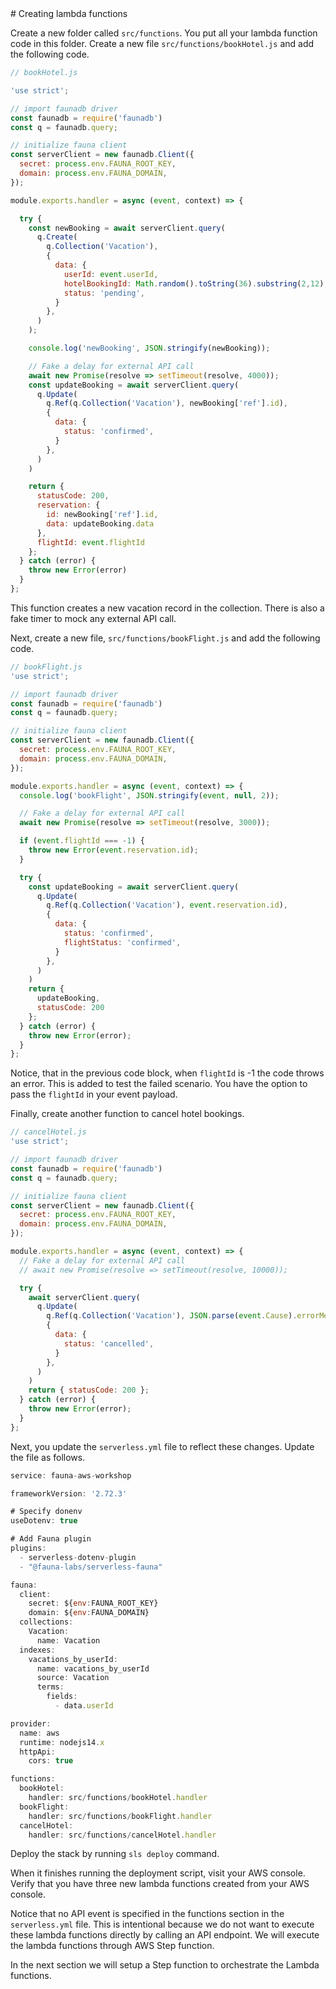 
<GA />
# Creating lambda functions

Create a new folder called `src/functions`. You put all your lambda function code in this folder.
Create a new file `src/functions/bookHotel.js` and add the following code.

```jsx
// bookHotel.js

'use strict';

// import faunadb driver
const faunadb = require('faunadb')
const q = faunadb.query;

// initialize fauna client
const serverClient = new faunadb.Client({ 
  secret: process.env.FAUNA_ROOT_KEY,
  domain: process.env.FAUNA_DOMAIN,
});

module.exports.handler = async (event, context) => {

  try {
    const newBooking = await serverClient.query(
      q.Create(
        q.Collection('Vacation'),
        { 
          data: {
            userId: event.userId,
            hotelBookingId: Math.random().toString(36).substring(2,12),
            status: 'pending',
          }
        },
      )
    );

    console.log('newBooking', JSON.stringify(newBooking));

    // Fake a delay for external API call
    await new Promise(resolve => setTimeout(resolve, 4000));
    const updateBooking = await serverClient.query(
      q.Update(
        q.Ref(q.Collection('Vacation'), newBooking['ref'].id),
        { 
          data: {
            status: 'confirmed',
          }
        },
      )
    )

    return {
      statusCode: 200,
      reservation: {
        id: newBooking['ref'].id,
        data: updateBooking.data
      },
      flightId: event.flightId
    };
  } catch (error) {
    throw new Error(error)
  }
};
```

This function creates a new vacation record in the collection. There is also a fake timer to mock any external API call.

Next, create a new file, `src/functions/bookFlight.js` and add the following code.

```jsx
// bookFlight.js
'use strict';

// import faunadb driver
const faunadb = require('faunadb')
const q = faunadb.query;

// initialize fauna client
const serverClient = new faunadb.Client({ 
  secret: process.env.FAUNA_ROOT_KEY,
  domain: process.env.FAUNA_DOMAIN,
});

module.exports.handler = async (event, context) => {
  console.log('bookFlight', JSON.stringify(event, null, 2));

  // Fake a delay for external API call
  await new Promise(resolve => setTimeout(resolve, 3000));

  if (event.flightId === -1) {
    throw new Error(event.reservation.id);
  }

  try {
    const updateBooking = await serverClient.query(
      q.Update(
        q.Ref(q.Collection('Vacation'), event.reservation.id),
        { 
          data: {
            status: 'confirmed',
            flightStatus: 'confirmed',
          }
        },
      )
    )
    return {
      updateBooking,
      statusCode: 200
    };
  } catch (error) {
    throw new Error(error);
  }
};
```

Notice, that in the previous code block, when `flightId` is -1 the code throws an error. This is added to test the failed scenario. You have the option to pass the `flightId` in your event payload.

Finally, create another function to cancel hotel bookings.

```jsx
// cancelHotel.js
'use strict';

// import faunadb driver
const faunadb = require('faunadb')
const q = faunadb.query;

// initialize fauna client
const serverClient = new faunadb.Client({ 
  secret: process.env.FAUNA_ROOT_KEY,
  domain: process.env.FAUNA_DOMAIN,
});

module.exports.handler = async (event, context) => {
  // Fake a delay for external API call
  // await new Promise(resolve => setTimeout(resolve, 10000));

  try {
    await serverClient.query(
      q.Update(
        q.Ref(q.Collection('Vacation'), JSON.parse(event.Cause).errorMessage),
        { 
          data: {
            status: 'cancelled',
          }
        },
      )
    )
    return { statusCode: 200 };
  } catch (error) {
    throw new Error(error);
  }
};
```

Next, you update the `serverless.yml` file to reflect these changes. Update the file as follows.

```jsx
service: fauna-aws-workshop

frameworkVersion: '2.72.3'

# Specify donenv
useDotenv: true

# Add Fauna plugin
plugins:
  - serverless-dotenv-plugin
  - "@fauna-labs/serverless-fauna"

fauna:
  client:
    secret: ${env:FAUNA_ROOT_KEY}
    domain: ${env:FAUNA_DOMAIN}
  collections:
    Vacation: 
      name: Vacation
  indexes:
    vacations_by_userId:
      name: vacations_by_userId
      source: Vacation
      terms:
        fields:
          - data.userId

provider:
  name: aws
  runtime: nodejs14.x
  httpApi:
    cors: true

functions:
  bookHotel:
    handler: src/functions/bookHotel.handler
  bookFlight:
    handler: src/functions/bookFlight.handler
  cancelHotel:
    handler: src/functions/cancelHotel.handler
```

Deploy the stack by running `sls deploy` command.

When it finishes running the deployment script, visit your AWS console. Verify that you have three new lambda functions created from your AWS console.

Notice that no API event is specified in the functions section in the `serverless.yml` file. This is intentional because we do not want to execute these lambda functions directly by calling an API endpoint. We will execute the lambda functions through AWS Step function. 

In the next section we will setup a Step function to orchestrate the Lambda functions.